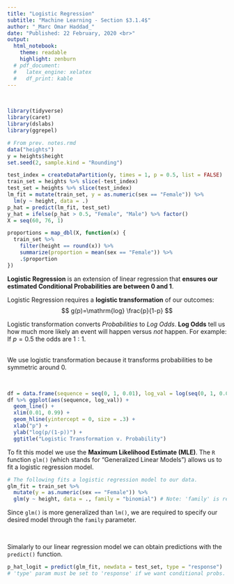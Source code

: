 ```yaml
---
title: "Logistic Regression"
subtitle: "Machine Learning - Section $3.1.4$"
author: "_Marc Omar Haddad_"
date: "Published: 22 February, 2020 <br>"
output:
  html_notebook:
    theme: readable
    highlight: zenburn
  # pdf_document:
  #   latex_engine: xelatex
  #   df_print: kable
---
```

<!-- FOR UPDATES -->
  
  <!-- Uncomment if output = html_notebook: -->
    <!--  <center><strong>Updated: `r format(Sys.time(), '%d %B, %Y')`</strong></center> -->
  
  <!-- Uncomment if output = pdf_document: -->
    <!-- \begin{center}Updated: `r format(Sys.time(), '%d %B, %Y')`\end{center} -->

<!-- FOR UPDATES -->    

\
```r
library(tidyverse)
library(caret)
library(dslabs)
library(ggrepel)

# From prev. notes.rmd
data("heights")
y = heights$height
set.seed(2, sample.kind = "Rounding")

test_index = createDataPartition(y, times = 1, p = 0.5, list = FALSE)
train_set = heights %>% slice(-test_index)
test_set = heights %>% slice(test_index)
lm_fit = mutate(train_set, y = as.numeric(sex == "Female")) %>% 
  lm(y ~ height, data = .)
p_hat = predict(lm_fit, test_set)
y_hat = ifelse(p_hat > 0.5, "Female", "Male") %>% factor()
X = seq(60, 76, 1)

proportions = map_dbl(X, function(x) {
  train_set %>% 
    filter(height == round(x)) %>% 
    summarize(proportion = mean(sex == "Female")) %>% 
    .$proportion
})

```


**Logistic Regression** is an extension of linear regression that **ensures our estimated Conditional Probabilities are between $0$ and $1$**.

Logistic Regression requires a **logistic transformation** of our outcomes:
$$ g(p)=\mathrm{log} \frac{p}{1-p} $$

Logistic transformation converts *Probabilities* to *Log Odds*. **Log Odds** tell us how much more likely an event will happen versus *not* happen. For example: If $p = 0.5$ the odds are $1:1$.  
\

We use logistic transformation because it transforms probabilities to be symmetric around $0$.

\

```r
df = data.frame(sequence = seq(0, 1, 0.01), log_val = log(seq(0, 1, 0.01)/(1 - seq(0,1,0.01))))
df %>% ggplot(aes(sequence, log_val)) +
  geom_line() +
  xlim(0.01, 0.99) +
  geom_hline(yintercept = 0, size = .3) +
  xlab("p") +
  ylab("log(p/(1-p))") +
  ggtitle("Logistic Transformation v. Probability")
```

To fit this model we use the **Maximum Likelihood Estimate (MLE)**. The `R` function `glm()` (which stands for "Generalized Linear Models") allows us to fit a logistic regression model.

```r
# The following fits a logistic regression model to our data.
glm_fit = train_set %>% 
  mutate(y = as.numeric(sex == "Female")) %>% 
  glm(y ~ height, data = ., family = "binomial") # Note: 'family' is required for glm().
```

Since `glm()` is more generalized than `lm()`, we are required to specify our desired model through the `family` parameter.  

\

Simalarly to our linear regression model we can obtain predictions with the `predict()` function.

```r
p_hat_logit = predict(glm_fit, newdata = test_set, type = "response")
# 'type' param must be set to 'response' if we want conditional probs.
```

\













